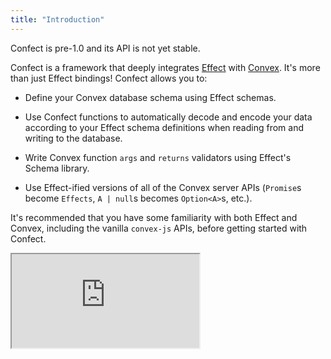 ```yaml
---
title: "Introduction"
---
```


<Warning>
  Confect is pre-1.0 and its API is not yet stable.
</Warning>

Confect is a framework that deeply integrates [Effect](https://effect.website/) with [Convex](https://convex.dev/). It's more than just Effect bindings! Confect allows you to:

* Define your Convex database schema using Effect schemas.

* Use Confect functions to automatically decode and encode your data according to your Effect schema definitions when reading from and writing to the database.

* Write Convex function `args` and `returns` validators using Effect's Schema library.

* Use Effect-ified versions of all of the Convex server APIs (`Promise`s become `Effects`, `A | null`s becomes `Option<A>`s, etc.).

It's recommended that you have some familiarity with both Effect and Convex, including the vanilla `convex-js` APIs, before getting started with Confect.

<iframe src="https://emgithub.com/iframe.html?target=https%3A%2F%2Fgithub.com%2Frjdellecese%2Fconfect%2Fblob%2Fmain%2Fexample%2Fconvex%2Fschema.ts&style=atom-one-dark&type=code&showBorder=on&showLineNumbers=on&showFileMeta=on&showFullPath=on"></iframe>